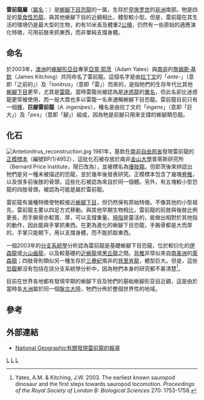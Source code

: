 {{Automatic Taxobox
| taxon = Antetonitrus
| fossil_range = {{fossil_range|早侏罗世}}
| image = Antetonitrus ingenipes.jpg
| image_caption = [[正模標本|正模標本]]包含的骨骼部位
| authority = [[亞當·耶茨|Yates]] & [[詹姆斯·基欽|Kitching]], 2003
| type_species = '''巨腳雷前龍<br>''Antetonitrus ingenipes'''''
| type_species_authority = Yates & Kitching, 2003 
}}

'''雷前龍屬'''（[[學名|屬名]]：{{lang|la|''Antetonitrus''}}）是[[蜥腳下目|蜥腳下目]][[恐龍|恐龍]]的一属，生存於[[侏罗纪|早侏罗世]]的[[非洲|非洲]]南部。牠是四足的[[草食性|草食性]][[恐龍|恐龍]]，與其他蜥腳下目的近親相比，體型較小型。但是，雷前龍在其生活的環境仍是最大型的生物，約有10米長及體重2[[公噸|公噸]]，仍然有一些原始的適應演化特徵，可用前肢來抓東西，而非單純支撐身體。

==命名==
於2003年，[[澳洲|澳洲]]的[[蜥腳形亞目|蜥腳形亞目]]專家[[亞當·耶茨|亞當·耶茨]]（Adam Yates）與[[南非|南非]]的[[詹姆斯·基欽|詹姆斯·基欽]]（James Kitching）共同命名了雷前龍。這個名字是由[[拉丁文|拉丁文]]的「''ante-''」（意即「之前的」）及「''tonitrus''」（意即「雷」）而來的，是指牠們的生存年代比其他[[蜥腳下目|蜥腳下目]]更早，尤其是[[雷龍|雷龍]]。當時雷龍尚被認為是[[迷惑龍|迷惑龍]]的[[異名|異名]]，但此名卻比迷惑龍更常被使用，而一般大眾也多以雷龍一名來通稱蜥腳下目恐龍。雷前龍目前只有一個[[種|種]]，'''巨腳雷前龍'''（''A. ingenipes''），種名是由拉丁文的「''ingens''」（意即「巨大」）及「''pes''」（意即「腳」）組成，因為牠是前腳只用來支撐的蜥腳類恐龍。

==化石==
[[File:Antetonitrus_reconstruction.jpg|thumb]]
1981年，基欽在[[南非|南非]][[自由邦省|自由邦省]]發現雷前龍的[[正模標本|正模標本]]（編號BP/1/4952），這批化石被存放於南非[[金山大學|金山大學]]普萊斯研究所（Bernard Price Institute，現已改為{{link-en|演化研究所|Evolutionary Studies Institute}}），並被標名為[[優肢龍|優肢龍]]。但耶茨後來辨認出牠們是另一種未被描述的恐龍，並於幾年後發表研究。正模標本包含了幾塊[[脊椎|脊椎]]，以及很多前後肢的骨頭，這些化石被認為來自於同一個體。另外，有五塊較小型恐龍的四肢骨頭，被認為可能是屬於雷前龍。

雷前龍有幾種特徵使牠較接近[[蜥腳下目|蜥腳下目]]，但仍然保有原始特徵。不像其他的小型祖先，雷前龍主要以四足方式移動。與其他早期生物相比，雷前龍的前肢與後肢比例更長，而手腕骨亦較寬、厚，可以支撐重量。[[拇指|拇指]]是靈活的，能做出相對於其他指的動作，因此能與手掌抓東西。在更為進化的蜥腳下目恐龍，手腕骨都是大而厚的，手掌只能朝下，用以支撐身體，而不能抓取東西。

一個2003年的[[分支系統學|分支系統學]]分析認為雷前龍是基礎蜥腳下目恐龍，位於較衍化的[[伊森龍|伊森龍]]或[[火山齒龍|火山齒龍]]，以及較基礎的[[近蜥龍|近蜥龍]]或[[黑丘龍|黑丘龍]]之間。[[背椎|背椎]]非常似來自[[南美洲|南美洲]]的[[萊森龍|萊森龍]]；四肢骨則類似另一種生存於[[三疊紀|三疊紀]]南非的[[貝里肯龍|貝里肯龍]]，體型巨大。但是，這些[[恐龍|恐龍]]都沒有包括在該分支系統學分析中，因為牠們本身的研究都不甚清楚<ref name="yateskitching2003">Yates, A.M. & Kitching, J.W. 2003. The earliest known sauropod dinosaur and the first steps towards sauropod locomotion. ''Proceedings of the Royal Society of London B: Biological Sciences'' 270: 1753-1758.</ref>。

目前在世界各地都有發現早期的蜥腳下目及牠們的基础蜥腳形亚目近親，這是由於當時各[[大洲|大洲]]屬於同一個[[盤古大陸|盤古大陸]]，牠們分佈於整個世界性的地域。

==參考==
{{reflist}}

==外部連結==
*[http://news.nationalgeographic.com/news/2003/07/0710_030710_sauropod.html National Geographic有關發現雷前龍的報導] {{Wayback|url=http://news.nationalgeographic.com/news/2003/07/0710_030710_sauropod.html |date=20070503111607 }}
{{蜥腳形亞目|B.|state=expanded}}
{{Taxonbar|from=Q772043}}

[[Category:非洲恐龍|L]]
[[Category:蜥腳下目|L]]
[[Category:侏罗纪恐龙|L]]